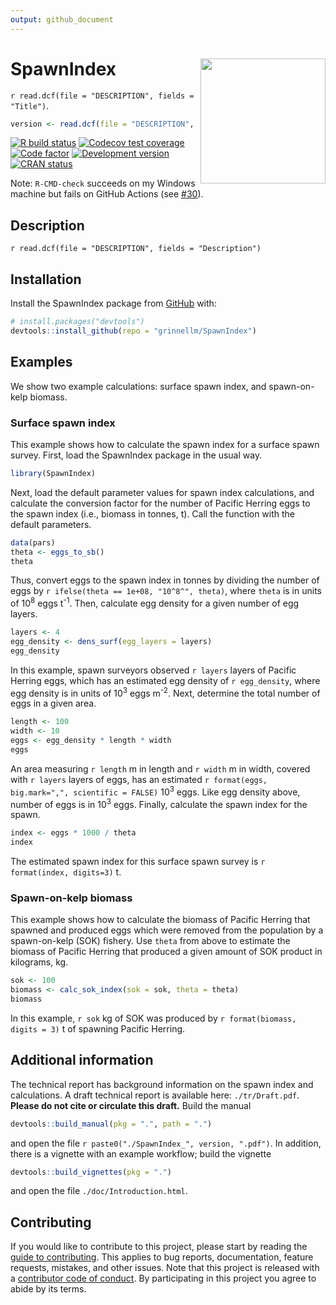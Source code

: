 ```yaml
---
output: github_document
---
```


<!-- README.md is generated from README.Rmd. Please edit that file. -->

# SpawnIndex <img src='man/sticker/sticker.png' align="right" height="200"/>

`r read.dcf(file = "DESCRIPTION", fields = "Title")`.

```r
version <- read.dcf(file = "DESCRIPTION", fields = "Version")
```

<!-- badges: start -->
[![R build status](https://github.com/grinnellm/SpawnIndex/workflows/R-CMD-check/badge.svg)](https://github.com/grinnellm/SpawnIndex/actions)
[![Codecov test coverage](https://codecov.io/gh/grinnellm/SpawnIndex/branch/master/graph/badge.svg)](https://codecov.io/gh/grinnellm/SpawnIndex)
[![Code factor](https://github.com/grinnellm/SpawnIndex/workflows/lint/badge.svg)](https://github.com/grinnellm/SpawnIndex/actions)
[![Development version](https://img.shields.io/badge/Version-`r version`-orange.svg?style=flat-square)](commits/master)
[![CRAN status](https://www.r-pkg.org/badges/version/SpawnIndex)](https://CRAN.R-project.org/package=SpawnIndex)
<!-- badges: end -->

Note: `R-CMD-check` succeeds on my Windows machine but fails on GitHub Actions
(see [#30](https://github.com/grinnellm/SpawnIndex/issues/30)).

## Description

`r read.dcf(file = "DESCRIPTION", fields = "Description")`

## Installation

Install the SpawnIndex package from
[GitHub](https://github.com/grinnellm/SpawnIndex) with:

```r
# install.packages("devtools")
devtools::install_github(repo = "grinnellm/SpawnIndex")
```

## Examples

We show two example calculations:
surface spawn index, and
spawn-on-kelp biomass.

### Surface spawn index

This example shows how to calculate
the spawn index for a surface spawn survey.
First, load the SpawnIndex package in the usual way.

```r
library(SpawnIndex)
```

Next, load the default parameter values for spawn index calculations, 
and calculate the conversion factor for the number of Pacific Herring eggs
to the spawn index (i.e., biomass in tonnes, t).
Call the function with the default parameters.

```r
data(pars)
theta <- eggs_to_sb()
theta
```

Thus, convert eggs to the spawn index in tonnes by
dividing the number of eggs by `r ifelse(theta == 1e+08, "10^8^", theta)`,
where `theta` is in units of 10^8^\ eggs\ t^-1^.
Then, calculate egg density for a given number of egg layers.

```r
layers <- 4
egg_density <- dens_surf(egg_layers = layers)
egg_density
```

In this example,
spawn surveyors observed `r layers` layers of Pacific Herring eggs,
which has an estimated egg density of `r egg_density`,
where egg density is in units of 10^3^\ eggs\ m^-2^.
Next, determine the total number of eggs in a given area.

```r
length <- 100
width <- 10
eggs <- egg_density * length * width
eggs
```

An area measuring `r length`\ m in length and `r width`\ m in width, 
covered with `r layers` layers of eggs,
has an estimated `r format(eggs, big.mark=",", scientific = FALSE)` 10^3^\ eggs.
Like egg density above, number of eggs is in 10^3^\ eggs.
Finally, calculate the spawn index for the spawn.

```r
index <- eggs * 1000 / theta
index
```

The estimated spawn index for this surface spawn survey is
`r format(index, digits=3)`\ t.

### Spawn-on-kelp biomass

This example shows how to calculate
the biomass of Pacific Herring that spawned and produced eggs
which were removed from the population by a spawn-on-kelp (SOK) fishery.
Use `theta` from above to estimate the biomass of
Pacific Herring that produced a given amount of SOK product in kilograms, kg.

```r
sok <- 100
biomass <- calc_sok_index(sok = sok, theta = theta)
biomass
```

In this example, `r sok`\ kg of SOK was produced by
`r format(biomass, digits = 3)`\ t of spawning Pacific Herring.

## Additional information

The technical report has background information on the spawn index and
calculations.
A draft technical report is available here: `./tr/Draft.pdf`.
**Please do not cite or circulate this draft.**
Build the manual

```r
devtools::build_manual(pkg = ".", path = ".")
```

and open the file ``r paste0("./SpawnIndex_", version, ".pdf")``.
In addition, there is a vignette with an example workflow;
build the vignette

```r
devtools::build_vignettes(pkg = ".")
```

and open the file `./doc/Introduction.html`.

## Contributing

If you would like to contribute to this project,
please start by reading the [guide to contributing](CONTRIBUTING.md).
This applies to bug reports, documentation, feature requests, mistakes,
and other issues.
Note that this project is released with a
[contributor code of conduct](CONDUCT.md).
By participating in this project you agree to abide by its terms.
